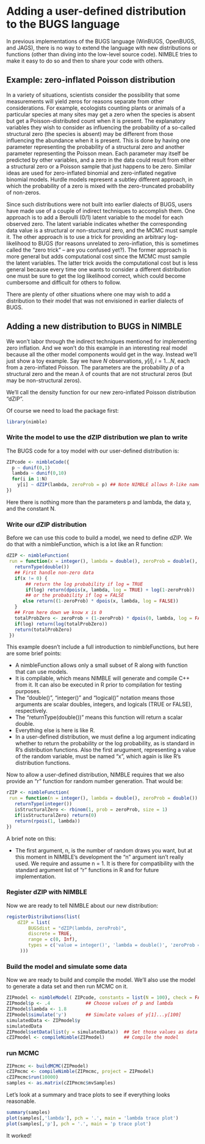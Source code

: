 # Adding a user-defined distribution to the BUGS language

In previous implementations of the BUGS language (WinBUGS, OpenBUGS, and JAGS), there is no way to extend the language with new distributions or functions (other than diving into the low-level source code).  NIMBLE tries to make it easy to do so and then to share your code with others.

## Example: zero-inflated Poisson distribution

In a variety of situations, scientists consider the possibility that some measurements will yield zeros for reasons separate from other considerations.  For example, ecologists counting plants or animals of a particular species at many sites may get a zero when the species is absent but get a Poisson-distributed count when it is present.  The explanatory variables they wish to consider as influencing the probability of a so-called structural zero (the species is absent) may be different from those influencing the abundance when it is present.  This is done by having one parameter representing the probability of a structural zero and another parameter representing the Poisson mean.  Each parameter may itself be predicted by other variables, and a zero in the data could result from either a structural zero or a Poisson sample that just happens to be zero. Similar ideas are used for zero-inflated binomial and zero-inflated negative binomial models.  Hurdle models represent a subtley different approach, in which the probability of a zero is mixed with the zero-truncated probability of non-zeros.

Since such distributions were not built into earlier dialects of BUGS, users have made use of a couple of indirect techniques to accomplish them.  One approach is to add a Beroulli (0/1) latent variable to the model for each observed zero.  The latent variable indicates whether the corresponding data value is a structural or non-stuctural zero, and the MCMC must sample it.  The other approach is to use a trick for providing an arbitrary log-likelihood to BUGS (for reasons unrelated to zero-inflation, this is sometimes called the "zero trick" -- are you confused yet?).  The former approach is more general but adds computational cost since the MCMC must sample the latent variables.  The latter trick avoids the computational cost but is less general because every time one wants to consider a different distribution one must be sure to get the log likelihood correct, which could become cumbersome and difficult for others to follow.

There are plenty of other situations where one may wish to add a distribution to their model that was not envisioned in earlier dialects of BUGS.  

## Adding a new distribution to BUGS in NIMBLE

We won't labor through the indirect techniques mentioned for implementing zero inflation.  And we won't do this example in an interesting real model because all the other model components would get in the way.  Instead we'll just show a toy example.  Say we have $N$ observations, $y[i], i = 1 \ldots N$, each from a zero-inflated Poisson.  The parameters are the probability $p$ of a structural zero and the mean $\lambda$ of counts that are not structural zeros (but may be non-structural zeros).

We'll call the density function for our new zero-inflated Poisson distribution "dZIP".

Of course we need to load the package first:
```r
library(nimble)
```

### Write the model to use the dZIP distribution we plan to write

The BUGS code for a toy model with our user-defined distribution is:

```r
ZIPcode <- nimbleCode({
  p ~ dunif(0,1)
  lambda ~ dunif(0,10)
  for(i in 1:N)
    y[i] ~ dZIP(lambda, zeroProb = p) ## Note NIMBLE allows R-like named-parameter syntax
})
```

Here there is nothing more than the parameters p and lambda, the data y, and the constant N.

### Write our dZIP distribution

Before we can use this code to build a model, we need to define dZIP.  We do that with a nimbleFunction, which is a lot like an R function:

```r
dZIP <- nimbleFunction(
 run = function(x = integer(), lambda = double(), zeroProb = double(), log = logical(0, default = 0)) {
   returnType(double())
   ## First handle non-zero data
   if(x != 0) {
       ## return the log probability if log = TRUE
       if(log) return(dpois(x, lambda, log = TRUE) + log(1-zeroProb))
       ## or the probability if log = FALSE
      else return((1-zeroProb) * dpois(x, lambda, log = FALSE))
   }
   ## From here down we know x is 0
   totalProbZero <- zeroProb + (1-zeroProb) * dpois(0, lambda, log = FALSE)
   if(log) return(log(totalProbZero))
   return(totalProbZero)
 })
```

This example doesn't include a full introduction to nimbleFunctions, but here are some brief points:

* A nimbleFunction allows only a small subset of R along with function that can use models.
* It is compilable, which means NIMBLE will generate and compile C++ from it.  It can also be executed in R prior to compilation for testing purposes.
* The "double()", "integer()" and "logical()" notation means those arguments are scalar doubles, integers, and logicals (TRUE or FALSE), respectively.
* The "returnType(double())" means this function will return a scalar double.
* Everything else is here is like R.
* In a user-defined distribution, we must define a log argument indicating whether to return the probability or the log probability, as is standard in R's distribution functions.  Also the first arugument, representing a value of the random variable, must be named "x", which again is like R's distribution functions.


Now to allow a user-defined distribution, NIMBLE requires that we also provide an "r" function for random number generation.  That would be:
```r
rZIP <- nimbleFunction(
 run = function(n = integer(), lambda = double(), zeroProb = double()) {
   returnType(integer())
   isStructuralZero <- rbinom(1, prob = zeroProb, size = 1)
   if(isStructuralZero) return(0)
   return(rpois(1, lambda))
})
```

A brief note on this:

* The first argument, n, is the number of random draws you want, but at this moment in NIMBLE's development the "n" argument isn't really used.  We require and assume n = 1.  It is there for compatibility with the standard argument list of "r" functions in R and for future implementation.

### Register dZIP with NIMBLE

Now we are ready to tell NIMBLE about our new distribution:

```r
registerDistributions(list(
    dZIP = list(
        BUGSdist = "dZIP(lambda, zeroProb)",
        discrete = TRUE,
        range = c(0, Inf),
        types = c('value = integer()', 'lambda = double()', 'zeroProb = double()')
     )))
```

### Build the model and simulate some data

Now we are ready to build and compile the model.  We'll also use the model to generate a data set and then run MCMC on it.

```r

ZIPmodel <- nimbleModel( ZIPcode, constants = list(N = 100), check = FALSE)
ZIPmodel$p <- .4             ## Choose values of p and lambda
ZIPmodel$lambda <- 1.8
ZIPmodel$simulate('y')       ## Simulate values of y[1]...y[100]
simulatedData <- ZIPmodel$y
simulatedData
ZIPmodel$setData(list(y = simulatedData))  ## Set those values as data in the model
cZIPmodel <- compileNimble(ZIPmodel)       ## Compile the model

```

### run MCMC

```r
ZIPmcmc <- buildMCMC(ZIPmodel)
cZIPmcmc <- compileNimble(ZIPmcmc, project = ZIPmodel)
cZIPmcmc$run(10000)
samples <- as.matrix(cZIPmcmc$mvSamples)
```

Let's look at a summary and trace plots to see if everything looks reasonable.

```r
summary(samples)
plot(samples[,'lambda'], pch = '.', main = 'lambda trace plot')
plot(samples[,'p'], pch = '.', main = 'p trace plot')
```

It worked!
